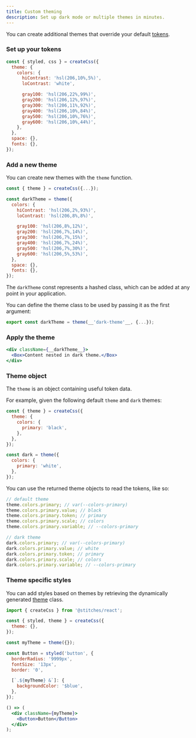 ```yaml
---
title: Custom theming
description: Set up dark mode or multiple themes in minutes.
---
```


You can create additional themes that override your default [tokens](/docs/tokens).

### Set up your tokens

```jsx
const { styled, css } = createCss({
  theme: {
    colors: {
      hiContrast: 'hsl(206,10%,5%)',
      loContrast: 'white',

      gray100: 'hsl(206,22%,99%)',
      gray200: 'hsl(206,12%,97%)',
      gray300: 'hsl(206,11%,92%)',
      gray400: 'hsl(206,10%,84%)',
      gray500: 'hsl(206,10%,76%)',
      gray600: 'hsl(206,10%,44%)',
    },
  },
  space: {},
  fonts: {},
});
```

### Add a new theme

You can create new themes with the `theme` function.

```jsx
const { theme } = createCss({...});

const darkTheme = theme({
  colors: {
    hiContrast: 'hsl(206,2%,93%)',
    loContrast: 'hsl(206,8%,8%)',

    gray100: 'hsl(206,8%,12%)',
    gray200: 'hsl(206,7%,14%)',
    gray300: 'hsl(206,7%,15%)',
    gray400: 'hsl(206,7%,24%)',
    gray500: 'hsl(206,7%,30%)',
    gray600: 'hsl(206,5%,53%)',
  },
  space: {},
  fonts: {},
});
```

The `darkTheme` const represents a hashed class, which can be added at any point in your application.

You can define the theme class to be used by passing it as the first argument:

```jsx
export const darkTheme = theme(__'dark-theme'__, {...});
```

### Apply the theme

```jsx
<div className={__darkTheme__}>
  <Box>Content nested in dark theme.</Box>
</div>
```

### Theme object

The `theme` is an object containing useful token data.

For example, given the following default `theme` and `dark` themes:

```jsx
const { theme } = createCss({
  theme: {
    colors: {
      primary: 'black',
    },
  },
});

const dark = theme({
  colors: {
    primary: 'white',
  },
});
```

You can use the returned theme objects to read the tokens, like so:

```js
// default theme
theme.colors.primary; // var(--colors-primary)
theme.colors.primary.value; // black
theme.colors.primary.token; // primary
theme.colors.primary.scale; // colors
theme.colors.primary.variable; // --colors-primary

// dark theme
dark.colors.primary; // var(--colors-primary)
dark.colors.primary.value; // white
dark.colors.primary.token; // primary
dark.colors.primary.scale; // colors
dark.colors.primary.variable; // --colors-primary
```

### Theme specific styles

You can add styles based on themes by retrieving the dynamically generated [theme](/docs/api#theme-1) class.

```jsx line=7,14-16,20-22
import { createCss } from '@stitches/react';

const { styled, theme } = createCss({
  theme: {},
});

const myTheme = theme({});

const Button = styled('button', {
  borderRadius: '9999px',
  fontSize: '13px',
  border: '0',

  [`.${myTheme} &`]: {
    backgroundColor: '$blue',
  },
});

() => (
  <div className={myTheme}>
    <Button>Button</Button>
  </div>
);
```
